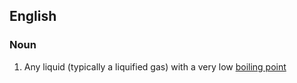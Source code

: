==English==

===Noun===
{{en-noun}}

# Any liquid (typically a liquified gas) with a very low [[boiling point]]